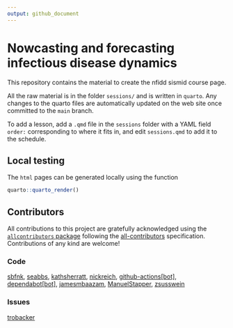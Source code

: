 ```yaml
---
output: github_document
---
```


# Nowcasting and forecasting infectious disease dynamics

This repository contains the material to create the nfidd sismid course page.

All the raw material is in the folder `sessions/` and is written in
`quarto`. Any changes to the quarto files are automatically
updated on the web site once committed to the `main` branch.

To add a lesson, add a `.qmd` file in the `sessions` folder with a YAML field `order:` corresponding to where it fits in, and edit `sessions.qmd` to add it to the schedule.

## Local testing

The `html` pages can be generated locally using the function

```r
quarto::quarto_render()
```

## Contributors












<!-- ALL-CONTRIBUTORS-LIST:START - Do not remove or modify this section -->
<!-- prettier-ignore-start -->
<!-- markdownlint-disable -->

All contributions to this project are gratefully acknowledged using the [`allcontributors` package](https://github.com/ropensci/allcontributors) following the [all-contributors](https://allcontributors.org) specification. Contributions of any kind are welcome!

### Code


<a href="https://github.com/nfidd/sismid/commits?author=sbfnk">sbfnk</a>, 
<a href="https://github.com/nfidd/sismid/commits?author=seabbs">seabbs</a>, 
<a href="https://github.com/nfidd/sismid/commits?author=kathsherratt">kathsherratt</a>, 
<a href="https://github.com/nfidd/sismid/commits?author=nickreich">nickreich</a>, 
<a href="https://github.com/nfidd/sismid/commits?author=github-actions[bot]">github-actions[bot]</a>, 
<a href="https://github.com/nfidd/sismid/commits?author=dependabot[bot]">dependabot[bot]</a>, 
<a href="https://github.com/nfidd/sismid/commits?author=jamesmbaazam">jamesmbaazam</a>, 
<a href="https://github.com/nfidd/sismid/commits?author=ManuelStapper">ManuelStapper</a>, 
<a href="https://github.com/nfidd/sismid/commits?author=zsusswein">zsusswein</a>



### Issues


<a href="https://github.com/nfidd/sismid/issues?q=is%3Aissue+author%3Atrobacker">trobacker</a>


<!-- markdownlint-enable -->
<!-- prettier-ignore-end -->
<!-- ALL-CONTRIBUTORS-LIST:END -->












